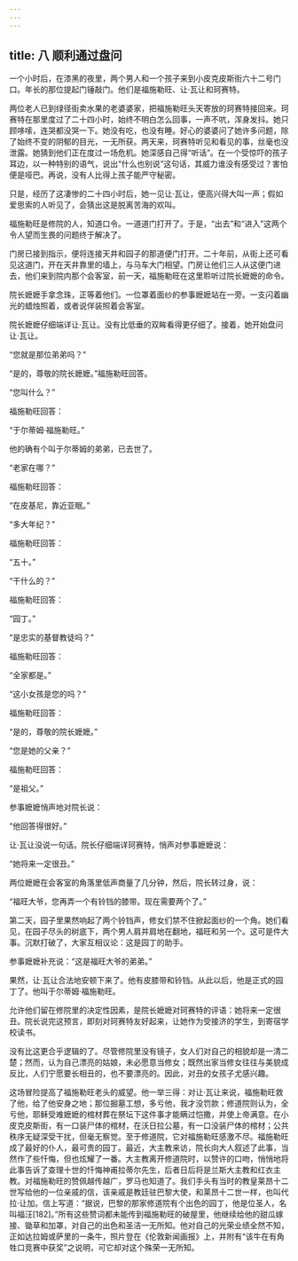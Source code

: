 ```yaml
---
---
---
```

title: 八 顺利通过盘问
---




一个小时后，在漆黑的夜里，两个男人和一个孩子来到小皮克皮斯街六十二号门口。年长的那位提起门锤敲门。他们是福施勒旺、让·瓦让和珂赛特。

两位老人已到绿径街卖水果的老婆婆家，把福施勒旺头天寄放的珂赛特接回来。珂赛特在那里度过了二十四小时，始终不明白怎么回事，一声不吭，浑身发抖。她只顾哆嗦，连哭都没哭一下。她没有吃，也没有睡。好心的婆婆问了她许多问题，除了始终不变的阴郁的目光，一无所获。两天来，珂赛特听见和看见的事，丝毫也没泄露。她猜到他们正在度过一场危机。她深感自己得“听话”。在一个受惊吓的孩子耳边，以一种特别的语气，说出“什么也别说”这句话，其威力谁没有感受过？害怕便是哑巴。再说，没有人比得上孩子能严守秘密。

只是，经历了这凄惨的二十四小时后，她一见让·瓦让，便高兴得大叫一声；假如爱思索的人听见了，会猜出这是脱离苦海的欢叫。

福施勒旺是修院的人，知道口令。一道道门打开了。于是，“出去”和“进入”这两个令人望而生畏的问题终于解决了。

门房已接到指示，便将连接天井和园子的那道便门打开。二十年前，从街上还可看见这道门，开在天井靠里的墙上，与马车大门相望。门房让他们三人从这便门进去，他们来到院内那个会客室，前一天，福施勒旺在这里聆听过院长嬷嬷的命令。

院长嬷嬷手拿念珠，正等着他们。一位罩着面纱的参事嬷嬷站在一旁。一支闪着幽光的蜡烛照着，或者说佯装照着会客室。

院长嬷嬷仔细端详让·瓦让。没有比低垂的双眸看得更仔细了。接着，她开始盘问让·瓦让。

“您就是那位弟弟吗？”

“是的，尊敬的院长嬷嬷。”福施勒旺回答。

“您叫什么？”

福施勒旺回答：

“于尔蒂姆·福施勒旺。”

他的确有个叫于尔蒂姆的弟弟，已去世了。

“老家在哪？”

福施勒旺回答：

“在皮基尼，靠近亚眠。”

“多大年纪？”

福施勒旺回答：

“五十。”

“干什么的？”

福施勒旺回答：

“园丁。”

“是忠实的基督教徒吗？”

福施勒旺回答：

“全家都是。”

“这小女孩是您的吗？”

福施勒旺回答：

“是的，尊敬的院长嬷嬷。”

“您是她的父亲？”

福施勒旺回答：

“是祖父。”

参事嬷嬷悄声地对院长说：

“他回答得很好。”

让·瓦让没说一句话。院长仔细端详珂赛特，悄声对参事嬷嬷说：

“她将来一定很丑。”

两位嬷嬷在会客室的角落里低声商量了几分钟，然后，院长转过身，说：

“福旺大爷，您再弄一个有铃铛的膝带。现在需要两个了。”

第二天，园子里果然响起了两个铃铛声，修女们禁不住掀起面纱的一个角。她们看见，在园子尽头的树底下，两个男人肩并肩地在翻地，福旺和另一个。这可是件大事。沉默打破了，大家互相议论：这是园丁的助手。

参事嬷嬷补充说：“这是福旺大爷的弟弟。”

果然，让·瓦让合法地安顿下来了。他有皮膝带和铃铛。从此以后，他是正式的园丁了。他叫于尔蒂姆·福施勒旺。

允许他们留在修院里的决定性因素，是院长嬷嬷对珂赛特的评语：她将来一定很丑。院长说完这预言，即刻对珂赛特友好起来，让她作为受接济的学生，到寄宿学校读书。

没有比这更合乎逻辑的了。尽管修院里没有镜子，女人们对自己的相貌却是一清二楚；然而，认为自己漂亮的姑娘，未必愿意当修女；既然出家当修女往往与美貌成反比，人们宁愿要长相丑的，也不要漂亮的。因此，对丑的女孩子尤感兴趣。

这场冒险提高了福施勒旺老头的威望。他一举三得：对让·瓦让来说，福施勒旺救了他，给了他安身之地；那位掘墓工想，多亏他，我才没罚款；修道院则认为，全亏他，耶稣受难嬷嬷的棺材葬在祭坛下这件事才能瞒过恺撒，并使上帝满意。在小皮克皮斯街，有一口装尸体的棺材，在沃日拉公墓，有一口没装尸体的棺材；公共秩序无疑深受干扰，但毫无察觉。至于修道院，它对福施勒旺感激不尽。福施勒旺成了最好的仆人，最可贵的园丁。最近，大主教来访，院长向大人叙述了此事，当然作了些忏悔，但也炫耀了一番。大主教离开修道院时，以赞许的口吻，悄悄地将此事告诉了查理十世的忏悔神甫拉蒂尔先生，后者日后将是兰斯大主教和红衣主教。对福施勒旺的赞佩越传越广，罗马也知道了。我们手头有当时的教皇莱昂十二世写给他的一位亲戚的信，该亲戚是教廷驻巴黎大使，和莱昂十二世一样，也叫代拉·让加。信上写道：“据说，巴黎的那家修道院有个出色的园丁，他是位圣人，名叫福汪[182]。”所有这些赞词都未能传到福施勒旺的破屋里，他继续给他的甜瓜嫁接、锄草和加罩，对自己的出色和圣洁一无所知。他对自己的光荣业绩全然不知，正如达拉姆或萨里的一条牛，照片登在《伦敦新闻画报》上，并附有“该牛在有角牲口竞赛中获奖”之说明，可它却对这个殊荣一无所知。